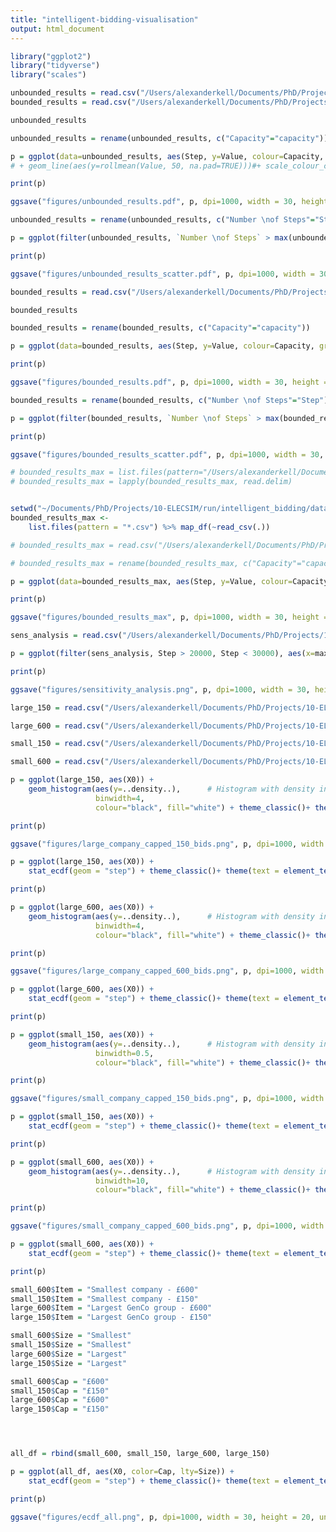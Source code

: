 ```yaml
---
title: "intelligent-bidding-visualisation"
output: html_document
---
```


```r
library("ggplot2")
library("tidyverse")
library("scales")
```




```r
unbounded_results = read.csv("/Users/alexanderkell/Documents/PhD/Projects/10-ELECSIM/run/intelligent_bidding/data/results/reward_df.csv")
bounded_results = read.csv("/Users/alexanderkell/Documents/PhD/Projects/10-ELECSIM/run/intelligent_bidding/data/results/reward_df_150.csv")

```


```r
unbounded_results
```

```r
unbounded_results = rename(unbounded_results, c("Capacity"="capacity"))

p = ggplot(data=unbounded_results, aes(Step, y=Value, colour=Capacity, group=Capacity)) + geom_line(alpha=0.8)+ theme_classic()+ theme(text = element_text(size=22.5), plot.margin=grid::unit(c(5,0,0,0), "mm")) + ylab("Average £/MWh Accepted") + scale_x_continuous(labels = comma) + xlab("Number of Steps") 
# + geom_line(aes(y=rollmean(Value, 50, na.pad=TRUE)))#+ scale_colour_continuous(formatter = comma)

print(p)

ggsave("figures/unbounded_results.pdf", p, dpi=1000, width = 30, height = 20, units = "cm")
```

```r

unbounded_results = rename(unbounded_results, c("Number \nof Steps"="Step"))

p = ggplot(filter(unbounded_results, `Number \nof Steps` > max(unbounded_results$`Number \nof Steps`)-40000), aes(x=Capacity, y=Value, color=`Number \nof Steps`)) + geom_point(size=3) + theme_classic()+ theme(text = element_text(size=22.5), plot.margin=grid::unit(c(5,0,0,0), "mm")) + ylab("Average £/MWh Accepted") + xlab("Capacity of Agents using RL") + ylim(0,250) + scale_x_continuous(labels = comma)

print(p)

ggsave("figures/unbounded_results_scatter.pdf", p, dpi=1000, width = 30, height = 20, units = "cm")

```



```r
bounded_results = read.csv("/Users/alexanderkell/Documents/PhD/Projects/10-ELECSIM/run/intelligent_bidding/data/results/reward_df_150.csv")

bounded_results

```

```r
bounded_results = rename(bounded_results, c("Capacity"="capacity"))

p = ggplot(data=bounded_results, aes(Step, y=Value, colour=Capacity, group=Capacity)) + geom_line(alpha=0.8)+ theme_classic()+ theme(text = element_text(size=22.5), plot.margin=grid::unit(c(0,0,0,0), "mm")) + ylab("Average £/MWh Accepted") + scale_x_continuous(labels = comma) + xlab("Number of Steps") #+ geom_line(aes(y=rollmean(Value, 50, na.pad=TRUE))) #+ scale_colour_continuous(formatter = comma)

print(p)

ggsave("figures/bounded_results.pdf", p, dpi=1000, width = 30, height = 20, units = "cm")

```


```r
bounded_results = rename(bounded_results, c("Number \nof Steps"="Step"))

p = ggplot(filter(bounded_results, `Number \nof Steps` > max(bounded_results$`Number \nof Steps`)-40000), aes(x=Capacity, y=Value, color=`Number \nof Steps`)) + geom_point(size=3) + theme_classic()+ theme(text = element_text(size=22.5), plot.margin=grid::unit(c(5,0,0,0), "mm")) + scale_x_continuous(labels = comma) + ylab("Average £/MWh Accepted") + xlab("Capacity of Agents using RL") + ylim(0,85)

print(p)

ggsave("figures/bounded_results_scatter.pdf", p, dpi=1000, width = 30, height = 20, units = "cm")

```


```r
# bounded_results_max = list.files(pattern="/Users/alexanderkell/Documents/PhD/Projects/10-ELECSIM/run/intelligent_bidding/data/rl_rewards/max/unbounded/*.csv")
# bounded_results_max = lapply(bounded_results_max, read.delim)


setwd("~/Documents/PhD/Projects/10-ELECSIM/run/intelligent_bidding/data/rl_rewards/max/unbounded/")
bounded_results_max <-
    list.files(pattern = "*.csv") %>% map_df(~read_csv(.))

```

```r
# bounded_results_max = read.csv("/Users/alexanderkell/Documents/PhD/Projects/10-ELECSIM/run/intelligent_bidding/data/rl_rewards/max/unbounded/")

# bounded_results_max = rename(bounded_results_max, c("Capacity"="capacity"))

p = ggplot(data=bounded_results_max, aes(Step, y=Value, colour=Capacity, group=Capacity)) + geom_line(alpha=0.8)+ theme_classic()+ theme(text = element_text(size=22.5), plot.margin=grid::unit(c(0,0,0,0), "mm")) + ylab("Average £/MWh Accepted") + xlab("Number of Steps") #+ geom_line(aes(y=rollmean(Value, 50, na.pad=TRUE))) #+ scale_colour_continuous(formatter = comma)

print(p)

ggsave("figures/bounded_results_max", p, dpi=1000, width = 30, height = 20, units = "cm")
```

```r
sens_analysis = read.csv("/Users/alexanderkell/Documents/PhD/Projects/10-ELECSIM/run/intelligent_bidding/data/processed/sensitivity_analysis/sensitivity_analysis_results.csv")

p = ggplot(filter(sens_analysis, Step > 20000, Step < 30000), aes(x=max_bid, y=Value, color=Step)) + geom_point() + geom_smooth() + xlab("Capped bid level (£/MWh)") + ylab("Average accepted bid (£/MWh)")+ theme_classic()+ theme(text = element_text(size=22.5), plot.margin=grid::unit(c(0,0,0,0), "mm")) + stat_summary(geom = "errorbar", fun.data = mean_se)

print(p)

ggsave("figures/sensitivity_analysis.png", p, dpi=1000, width = 30, height = 20, units = "cm")


```


```r

large_150 = read.csv("/Users/alexanderkell/Documents/PhD/Projects/10-ELECSIM/run/intelligent_bidding/data/processed/bids/large_company_150.csv")

large_600 = read.csv("/Users/alexanderkell/Documents/PhD/Projects/10-ELECSIM/run/intelligent_bidding/data/processed/bids/set_of_bids_df_large_company_600.csv")

small_150 = read.csv("/Users/alexanderkell/Documents/PhD/Projects/10-ELECSIM/run/intelligent_bidding/data/processed/bids/set_of_bids_df_small_company_150.csv")

small_600 = read.csv("/Users/alexanderkell/Documents/PhD/Projects/10-ELECSIM/run/intelligent_bidding/data/processed/bids/set_of_bids_df_small_company_600.csv")

```

```r

p = ggplot(large_150, aes(X0)) + 
    geom_histogram(aes(y=..density..),      # Histogram with density instead of count on y-axis
                   binwidth=4,
                   colour="black", fill="white") + theme_classic()+ theme(text = element_text(size=22.5), plot.margin=grid::unit(c(0,0,0,0), "mm")) + xlab("Prices bid (£/MWh)") + ylab("Density")

print(p)

ggsave("figures/large_company_capped_150_bids.png", p, dpi=1000, width = 30, height = 20, units = "cm")


```

```r


p = ggplot(large_150, aes(X0)) + 
    stat_ecdf(geom = "step") + theme_classic()+ theme(text = element_text(size=22.5), plot.margin=grid::unit(c(0,0,0,0), "mm")) + xlab("Prices bid (£/MWh)") + ylab("Density")

print(p)

```



```r


p = ggplot(large_600, aes(X0)) + 
    geom_histogram(aes(y=..density..),      # Histogram with density instead of count on y-axis
                   binwidth=4,
                   colour="black", fill="white") + theme_classic()+ theme(text = element_text(size=22.5), plot.margin=grid::unit(c(0,0,0,0), "mm")) + xlab("Prices bid (£/MWh)") + ylab("Density")

print(p)

ggsave("figures/large_company_capped_600_bids.png", p, dpi=1000, width = 30, height = 20, units = "cm")

```

```r


p = ggplot(large_600, aes(X0)) + 
    stat_ecdf(geom = "step") + theme_classic()+ theme(text = element_text(size=22.5), plot.margin=grid::unit(c(0,0,0,0), "mm")) + xlab("Prices bid (£/MWh)") + ylab("Density")

print(p)

```



```r
p = ggplot(small_150, aes(X0)) + 
    geom_histogram(aes(y=..density..),      # Histogram with density instead of count on y-axis
                   binwidth=0.5,
                   colour="black", fill="white") + theme_classic()+ theme(text = element_text(size=22.5), plot.margin=grid::unit(c(0,0,0,0), "mm")) + xlab("Prices bid (£/MWh)") + ylab("Density")

print(p)

ggsave("figures/small_company_capped_150_bids.png", p, dpi=1000, width = 30, height = 20, units = "cm")


```

```r


p = ggplot(small_150, aes(X0)) + 
    stat_ecdf(geom = "step") + theme_classic()+ theme(text = element_text(size=22.5), plot.margin=grid::unit(c(0,0,0,0), "mm")) + xlab("Prices bid (£/MWh)") + ylab("Density")

print(p)

```


```r
p = ggplot(small_600, aes(X0)) + 
    geom_histogram(aes(y=..density..),      # Histogram with density instead of count on y-axis
                   binwidth=10,
                   colour="black", fill="white") + theme_classic()+ theme(text = element_text(size=22.5), plot.margin=grid::unit(c(0,0,0,0), "mm")) + xlab("Prices bid (£/MWh)") + ylab("Density")

print(p)

ggsave("figures/small_company_capped_600_bids.png", p, dpi=1000, width = 30, height = 20, units = "cm")


```

```r


p = ggplot(small_600, aes(X0)) + 
    stat_ecdf(geom = "step") + theme_classic()+ theme(text = element_text(size=22.5), plot.margin=grid::unit(c(0,0,0,0), "mm")) + xlab("Prices bid (£/MWh)") + ylab("Density") +  scale_x_continuous(trans='log10')

print(p)

```

```r

small_600$Item = "Smallest company - £600"
small_150$Item = "Smallest company - £150"
large_600$Item = "Largest GenCo group - £600"
large_150$Item = "Largest GenCo group - £150"

small_600$Size = "Smallest"
small_150$Size = "Smallest"
large_600$Size = "Largest"
large_150$Size = "Largest"

small_600$Cap = "£600"
small_150$Cap = "£150"
large_600$Cap = "£600"
large_150$Cap = "£150"




all_df = rbind(small_600, small_150, large_600, large_150)

p = ggplot(all_df, aes(X0, color=Cap, lty=Size)) + 
    stat_ecdf(geom = "step") + theme_classic()+ theme(text = element_text(size=22.5), plot.margin=grid::unit(c(0,0,0,0), "mm")) + xlab("Prices bid log10(£/MWh)") + ylab("Density") +  scale_x_continuous(trans='log10', labels = comma) # + theme(legend.position="bottom")

print(p)

ggsave("figures/ecdf_all.png", p, dpi=1000, width = 30, height = 20, units = "cm")


```

